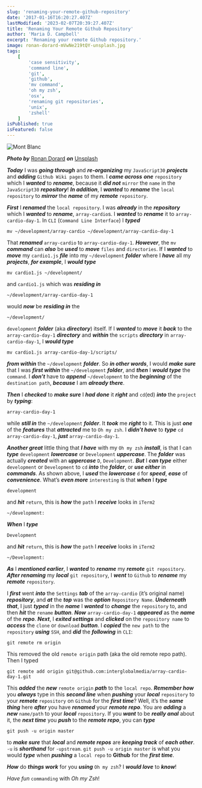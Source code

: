 ```yaml
---
slug: 'renaming-your-remote-github-repository'
date: '2017-01-16T16:20:27.407Z'
lastModified: '2023-02-07T20:39:27.407Z'
title: 'Renaming Your Remote Github Repository'
author: 'Maria D. Campbell'
excerpt: 'Renaming your remote Github repository.'
image: ronan-dorard-mVwNe219tQY-unsplash.jpg
tags:
    [
        'case sensitivity',
        'command line',
        'git',
        'github',
        'mv command',
        'oh my zsh',
        'osx',
        'renaming git repositories',
        'unix',
        'zshell'
    ]
isPublished: true
isFeatured: false
---
```


![Mont Blanc](ronan-dorard-mVwNe219tQY-unsplash.jpg)

***Photo by*** [Ronan Dorard](https://unsplash.com/@ronan_el_dl) ***on*** [Unsplash](https://unsplash.com/photos/mVwNe219tQY)

***Today*** I was ***going through*** and ***re-organizing*** my `JavaScript30` ***projects*** and ***adding*** `Github Wiki pages` to them. I ***came across*** ***one*** `repository` which I ***wanted*** to ***rename***, because it ***did not*** `mirror` the `name` in the `JavaScript30` ***repository***! ***In addition***, I ***wanted*** to ***rename*** the `local repository` to ***mirror*** the ***name*** of my
***remote*** `repository`.

***First*** I ***renamed*** the `local repository`. I was ***already*** in the ***repository*** which I ***wanted*** to ***rename***, `array-cardio`s. I ***wanted*** to ***rename*** it to `array-cardio-day-1`. In `CLI` (`Command Line Interface`) I ***typed***

```shell
mv ~/development/array-cardio ~/development/array-cardio-day-1
```

That ***renamed*** `array-cardio` to `array-cardio-day-1`. ***However***, the `mv` ***command*** can ***also*** be ***used*** to ***move*** `files` and `directories`. If I ***wanted*** to ***move*** my `cardio1.js` ***file*** into my `~/development` ***folder*** where I ***have*** all my ***projects***, ***for example***, I ***would type***

```shell
mv cardio1.js ~/development/
```

and `cardio1.js` which was ***residing in***

```shell
~/development/array-cardio-day-1
```

would ***now*** be ***residing in*** the

```
~/development/
```

`development` ***folder*** (aka **_directory_**) itself. If I ***wanted*** to ***move*** it ***back*** to the `array-cardio-day-1` ***directory*** and ***within*** the `scripts` ***directory*** in `array-cardio-day-1`, I ***would type***

```shell
mv cardio1.js array-cardio-day-1/scripts/
```

***from within*** the `~/development` ***folder***. So ***in other words***, I would ***make sure*** that I was ***first within*** the `~/development` ***folder***, and ***then*** I ***would type*** the `command`. I ***don’t*** have to ***append*** `~/development` to the ***beginning*** of the `destination path`, ***because*** I am ***already there***.

***Then*** I ***checked*** to ***make sure*** I ***had done*** it ***right*** and `cd`(ed) ***into*** the `project` by ***typing***:

```shell
array-cardio-day-1
```

while ***still in*** the `~/development` ***folder***. It ***took*** me ***right*** to it. This is just ***one*** of the ***features*** that ***attracted*** me to `Oh my zsh`. I ***didn’t have*** to ***type*** `cd array-cardio-day-1`, ***just*** `array-cardio-day-1`.

***Another great*** little thing that ***I have*** with my `Oh my zsh` ***install***, is that I can ***type*** `development` ***lowercase*** or `Development` ***uppercase***. The ***folder*** was actually ***created*** with an ***uppercase*** `D`, `Development`. ***But*** I ***can type*** either `development` or `Development` to `cd` ***into*** the ***folder***, or ***use either*** in ***commands***. As
shown above, I ***used*** the ***lowercase*** `d` for ***speed***, ***ease*** of ***convenience***. What’s ***even more*** `interesting` is that ***when*** I ***type***

```shell
development
```

and ***hit*** `return`, this is ***how*** the `path` I ***receive*** looks in `iTerm2`

```shell
~/development:
```

***When*** I ***type***

```shell
Development
```

and ***hit*** `return`, this is ***how*** the `path` I ***receive*** looks in `iTerm2`

```shell
~/Development:
```

***As*** I ***mentioned earlier***, I ***wanted*** to ***rename*** my ***remote*** `git repository`. ***After renaming*** my ***local*** `git repository`, I ***went*** to `Github` to ***rename*** my ***remote*** `repository`.

I ***first*** went ***into*** the `Settings` ***tab*** of the `array-cardio` (it’s original name) ***repository***, and ***at*** the ***top*** was the ***option*** `Repository Name`. ***Underneath that***, I just ***typed*** in the ***name*** I ***wanted*** to ***change*** the `repository` to, and then ***hit*** the
`rename` ***button***. ***Now*** `array-cardio-day-1` ***appeared*** as the ***name*** of the ***repo***. ***Next***, I ***exited settings*** and ***clicked*** on the `repository name` to ***access*** the `clone` or
`download` ***button***. I **_copied_** the `new path` to the `repository` ***using***
`SSH`, and ***did*** the ***following*** in `CLI`:

```shell
git remote rm origin
```

This removed the old `remote origin` path (aka the old remote repo path). Then I
typed

```shell
git remote add origin git@github.com:interglobalmedia/array-cardio-day-1.git
```

This ***added*** the **_new_** `remote origin` ***path*** to the `local repo`. ***Remember how*** you ***always*** type in this ***second line*** when ***pushing*** your ***local*** `repository` to your ***remote*** `repository` on `Github` for the ***first time***? Well, it’s the ***same thing*** here ***after*** you have ***renamed*** your ***remote repo***. You are ***adding*** a ***new*** `name/path` to your ***local*** `repository`. If you ***want*** to be ***really anal*** about it, the ***next time*** you ***push*** to the ***remote repo***, you can ***type***

```shell
git push -u origin master
```

to ***make sure*** that ***local*** and ***remote repos*** are ***keeping track*** of ***each other***. `-u` is ***shorthand*** for `-upstream`. `git push -u origin master` is what you would ***type*** when **_pushing_** a `local repo` to **Github** for the ***first time***.

***How*** do ***things work*** for you ***using*** `Oh my zsh`? I ***would love*** to ***know***!

*Have fun* `commanding` with *Oh my Zsh*!
